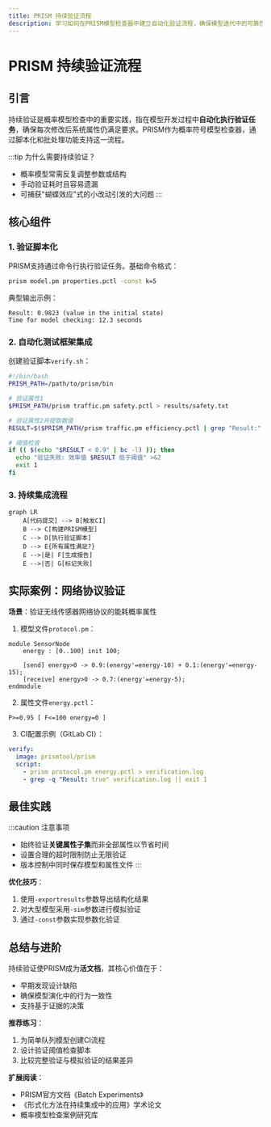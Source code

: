 ```yaml
---
title: PRISM 持续验证流程
description: 学习如何在PRISM模型检查器中建立自动化验证流程，确保模型迭代中的可靠性
---
```


# PRISM 持续验证流程

## 引言

持续验证是概率模型检查中的重要实践，指在模型开发过程中**自动化执行验证任务**，确保每次修改后系统属性仍满足要求。PRISM作为概率符号模型检查器，通过脚本化和批处理功能支持这一流程。

:::tip 为什么需要持续验证？
- 概率模型常需反复调整参数或结构
- 手动验证耗时且容易遗漏
- 可捕获"蝴蝶效应"式的小改动引发的大问题
:::

## 核心组件

### 1. 验证脚本化

PRISM支持通过命令行执行验证任务。基础命令格式：
```bash
prism model.pm properties.pctl -const k=5
```

典型输出示例：
```
Result: 0.9823 (value in the initial state)
Time for model checking: 12.3 seconds
```

### 2. 自动化测试框架集成

创建验证脚本`verify.sh`：
```bash
#!/bin/bash
PRISM_PATH=/path/to/prism/bin

# 验证属性1
$PRISM_PATH/prism traffic.pm safety.pctl > results/safety.txt

# 验证属性2并提取数值
RESULT=$($PRISM_PATH/prism traffic.pm efficiency.pctl | grep "Result:" | awk '{print $2}')

# 阈值检查
if (( $(echo "$RESULT < 0.9" | bc -l) )); then
  echo "验证失败: 效率值 $RESULT 低于阈值" >&2
  exit 1
fi
```

### 3. 持续集成流程

```mermaid
graph LR
    A[代码提交] --> B[触发CI]
    B --> C[构建PRISM模型]
    C --> D[执行验证脚本]
    D --> E{所有属性满足?}
    E -->|是| F[生成报告]
    E -->|否| G[标记失败]
```

## 实际案例：网络协议验证

**场景**：验证无线传感器网络协议的能耗概率属性

1. 模型文件`protocol.pm`：
```prism
module SensorNode
    energy : [0..100] init 100;
    
    [send] energy>0 -> 0.9:(energy'=energy-10) + 0.1:(energy'=energy-15);
    [receive] energy>0 -> 0.7:(energy'=energy-5);
endmodule
```

2. 属性文件`energy.pctl`：
```prism
P>=0.95 [ F<=100 energy=0 ]
```

3. CI配置示例（GitLab CI）：
```yaml
verify:
  image: prismtool/prism
  script:
    - prism protocol.pm energy.pctl > verification.log
    - grep -q "Result: true" verification.log || exit 1
```

## 最佳实践

:::caution 注意事项
- 始终验证**关键属性子集**而非全部属性以节省时间
- 设置合理的超时限制防止无限验证
- 版本控制中同时保存模型和属性文件
:::

**优化技巧**：
1. 使用`-exportresults`参数导出结构化结果
2. 对大型模型采用`-sim`参数进行模拟验证
3. 通过`-const`参数实现参数化验证

## 总结与进阶

持续验证使PRISM成为**活文档**，其核心价值在于：
- 早期发现设计缺陷
- 确保模型演化中的行为一致性
- 支持基于证据的决策

**推荐练习**：
1. 为简单队列模型创建CI流程
2. 设计验证阈值检查脚本
3. 比较完整验证与模拟验证的结果差异

**扩展阅读**：
- PRISM官方文档《Batch Experiments》
- 《形式化方法在持续集成中的应用》学术论文
- 概率模型检查案例研究库

